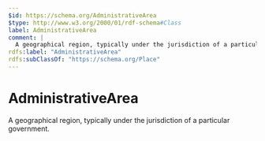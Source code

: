 ```yaml
---
$id: https://schema.org/AdministrativeArea
$type: http://www.w3.org/2000/01/rdf-schema#Class
label: AdministrativeArea
comment: |
  A geographical region, typically under the jurisdiction of a particular government.
rdfs:label: "AdministrativeArea"
rdfs:subClassOf: "https://schema.org/Place"
---
```


# AdministrativeArea

A geographical region, typically under the jurisdiction of a particular government.

